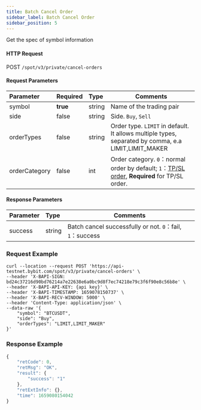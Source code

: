 ```yaml
---
title: Batch Cancel Order
sidebar_label: Batch Cancel Order
sidebar_position: 5
---
```


Get the spec of symbol information

#### HTTP Request
POST <code>/spot/v3/private/cancel-orders</code>

#### Request Parameters
| Parameter | Required | Type | Comments|
|:----- |:-------|:-----|------ |
| symbol                | <b>true</b>         | string          | Name of the trading pair      |
| side                  | false               | string          | Side. <code>Buy</code>, <code>Sell</code> |
| orderTypes            | false               | string          | Order type. <code>LIMIT</code> in default. It allows multiple types, separated by comma, e.a LIMIT,LIMIT_MAKER |
| orderCategory        | false               | int             | Order category. <code>0</code>：normal order by default; <code>1</code>：<a href="https://www.bybit.com/en-US/help-center/bybitHC_Article?language=us_EN&id=000001736">TP/SL order</a>, <b>Required</b> for TP/SL order.    |

#### Response Parameters
| Parameter | Type | Comments|
|:----- |:-----|----- |
| success              | string          | Batch cancel successfully or not. <code>0</code>：fail, <code>1</code>：success     |

### Request Example

<Tabs>
<TabItem value="console" label="Console">

```http
curl --location --request POST 'https://api-testnet.bybit.com/spot/v3/private/cancel-orders' \
--header 'X-BAPI-SIGN: bd24c37216d90bd76214a7e22638e6a0bc9d8f7ec74218e79c3f6f90e8c56b8e' \
--header 'X-BAPI-API-KEY: {api key}' \
--header 'X-BAPI-TIMESTAMP: 1659078150737' \
--header 'X-BAPI-RECV-WINDOW: 5000' \
--header 'Content-Type: application/json' \
--data-raw '{
    "symbol": "BTCUSDT",
    "side": "Buy",
    "orderTypes": "LIMIT,LIMIT_MAKER"
}'
```

</TabItem>
</Tabs>

### Response Example

```javascript
{
    "retCode": 0,
    "retMsg": "OK",
    "result": {
        "success": "1"
    },
    "retExtInfo": {},
    "time": 1659080154042
}
```
